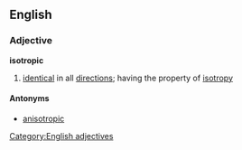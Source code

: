 ==English==
===Adjective===
[[Category:English adjectives]]
'''isotropic'''
# [[identical]] in all [[direction]]s; having the property of [[isotropy]]
====Antonyms====
* [[anisotropic]]